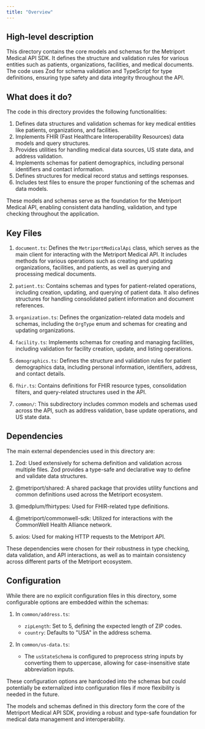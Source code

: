 ```yaml
---
title: "Overview"
---
```


## High-level description
This directory contains the core models and schemas for the Metriport Medical API SDK. It defines the structure and validation rules for various entities such as patients, organizations, facilities, and medical documents. The code uses Zod for schema validation and TypeScript for type definitions, ensuring type safety and data integrity throughout the API.

## What does it do?
The code in this directory provides the following functionalities:

1. Defines data structures and validation schemas for key medical entities like patients, organizations, and facilities.
2. Implements FHIR (Fast Healthcare Interoperability Resources) data models and query structures.
3. Provides utilities for handling medical data sources, US state data, and address validation.
4. Implements schemas for patient demographics, including personal identifiers and contact information.
5. Defines structures for medical record status and settings responses.
6. Includes test files to ensure the proper functioning of the schemas and data models.

These models and schemas serve as the foundation for the Metriport Medical API, enabling consistent data handling, validation, and type checking throughout the application.

## Key Files

1. `document.ts`: Defines the `MetriportMedicalApi` class, which serves as the main client for interacting with the Metriport Medical API. It includes methods for various operations such as creating and updating organizations, facilities, and patients, as well as querying and processing medical documents.

2. `patient.ts`: Contains schemas and types for patient-related operations, including creation, updating, and querying of patient data. It also defines structures for handling consolidated patient information and document references.

3. `organization.ts`: Defines the organization-related data models and schemas, including the `OrgType` enum and schemas for creating and updating organizations.

4. `facility.ts`: Implements schemas for creating and managing facilities, including validation for facility creation, update, and listing operations.

5. `demographics.ts`: Defines the structure and validation rules for patient demographics data, including personal information, identifiers, address, and contact details.

6. `fhir.ts`: Contains definitions for FHIR resource types, consolidation filters, and query-related structures used in the API.

7. `common/`: This subdirectory includes common models and schemas used across the API, such as address validation, base update operations, and US state data.

## Dependencies
The main external dependencies used in this directory are:

1. Zod: Used extensively for schema definition and validation across multiple files. Zod provides a type-safe and declarative way to define and validate data structures.

2. @metriport/shared: A shared package that provides utility functions and common definitions used across the Metriport ecosystem.

3. @medplum/fhirtypes: Used for FHIR-related type definitions.

4. @metriport/commonwell-sdk: Utilized for interactions with the CommonWell Health Alliance network.

5. axios: Used for making HTTP requests to the Metriport API.

These dependencies were chosen for their robustness in type checking, data validation, and API interactions, as well as to maintain consistency across different parts of the Metriport ecosystem.

## Configuration
While there are no explicit configuration files in this directory, some configurable options are embedded within the schemas:

1. In `common/address.ts`:
   - `zipLength`: Set to 5, defining the expected length of ZIP codes.
   - `country`: Defaults to "USA" in the address schema.

2. In `common/us-data.ts`:
   - The `usStateSchema` is configured to preprocess string inputs by converting them to uppercase, allowing for case-insensitive state abbreviation inputs.

These configuration options are hardcoded into the schemas but could potentially be externalized into configuration files if more flexibility is needed in the future.

The models and schemas defined in this directory form the core of the Metriport Medical API SDK, providing a robust and type-safe foundation for medical data management and interoperability.